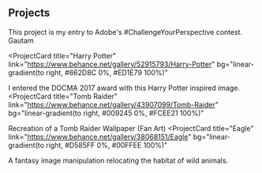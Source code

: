 ## Projects

<ProjectCard title="Freiheit" link="https://www.behance.net/gallery/58937147/Freiheit" bg="linear-gradient(to right, #D4145A 0%, #FBB03B 100%)">
This project is my entry to Adobe's #ChallengeYourPerspective contest. Gautam
</ProjectCard>

<ProjectCard
  title="Harry Potter"
  link="https://www.behance.net/gallery/52915793/Harry-Potter"
  bg="linear-gradient(to right, #662D8C 0%, #ED1E79 100%)"
>
  I entered the DOCMA 2017 award with this Harry Potter inspired image.
</ProjectCard>
<ProjectCard
  title="Tomb Raider"
  link="https://www.behance.net/gallery/43907099/Tomb-Raider"
  bg="linear-gradient(to right, #009245 0%, #FCEE21 100%)"
>
  Recreation of a Tomb Raider Wallpaper (Fan Art)
</ProjectCard>
<ProjectCard
  title="Eagle"
  link="https://www.behance.net/gallery/38068151/Eagle"
  bg="linear-gradient(to right, #D585FF 0%, #00FFEE 100%)"
>
  A fantasy image manipulation relocating the habitat of wild animals.
</ProjectCard>
